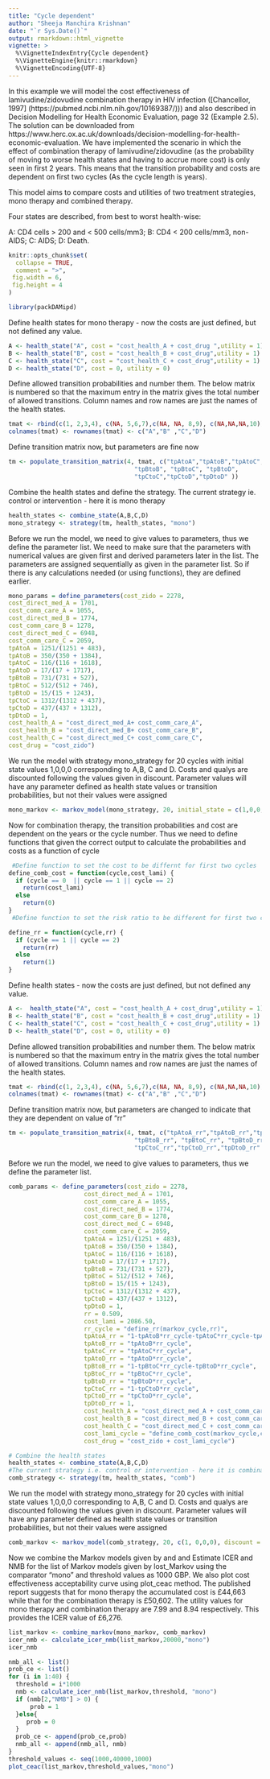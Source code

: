 ---
title: "Cycle dependent"
author: "Sheeja Manchira Krishnan"
date: "`r Sys.Date()`"
output: rmarkdown::html_vignette
vignette: >
  %\VignetteIndexEntry{Cycle dependent}
  %\VignetteEngine{knitr::rmarkdown}
  %\VignetteEncoding{UTF-8}
---

In this example we will model the cost effectiveness of lamivudine/zidovudine
combination therapy in HIV infection ([Chancellor, 1997] (https://pubmed.ncbi.nlm.nih.gov/10169387/))) and also described in Decision Modelling for Health Economic Evaluation, page 32 (Example 2.5). The solution can be downloaded from https://www.herc.ox.ac.uk/downloads/decision-modelling-for-health-economic-evaluation. We have implemented the scenario in which the effect of combination therapy of lamivudine/zidovudine (as the probability of moving to worse health states and having to accrue more cost) is only seen in first 2 years. This means that the transition probability and costs are dependent on first two cycles (As the cycle length is years).

This model aims to compare costs and utilities of two treatment
strategies, mono therapy and combined therapy.

Four states are described, from best to worst health-wise:

A: CD4 cells > 200 and < 500 cells/mm3;
B: CD4 < 200 cells/mm3, non-AIDS;
C: AIDS;
D: Death.
```{r, include = FALSE}
knitr::opts_chunk$set(
  collapse = TRUE,
  comment = ">",
 fig.width = 6, 
 fig.height = 4
)
```

```{r setup}
library(packDAMipd)
```

 Define health states for mono therapy - now the costs are just defined, but not defined any value.

```{r}
A <- health_state("A", cost = "cost_health_A + cost_drug ",utility = 1)
B <- health_state("B", cost = "cost_health_B + cost_drug",utility = 1)
C <- health_state("C", cost = "cost_health_C + cost_drug",utility = 1)
D <- health_state("D", cost = 0, utility = 0)
```

 Define allowed transition probabilities and number them. The below matrix is numbered so that the maximum entry in the matrix gives the total number of allowed transitions. Column names and row names are just the names of the health states.

```{r}
tmat <- rbind(c(1, 2,3,4), c(NA, 5,6,7),c(NA, NA, 8,9), c(NA,NA,NA,10))
colnames(tmat) <- rownames(tmat) <- c("A","B" ,"C","D")

```

 Define transition matrix now, but parameters are fine now
```{r}
tm <- populate_transition_matrix(4, tmat, c("tpAtoA","tpAtoB","tpAtoC","tpAtoD",
                                   "tpBtoB", "tpBtoC", "tpBtoD",
                                   "tpCtoC","tpCtoD","tpDtoD" ))
```
 Combine the health states and define the strategy. The current strategy ie. control or intervention - here it is mono therapy

```{r}
health_states <- combine_state(A,B,C,D)
mono_strategy <- strategy(tm, health_states, "mono")
```
Before we run the model, we need to give values to parameters, thus we define the parameter list. We need to make sure that the parameters with numerical values are given first and derived parameters later in the list. The parameters are assigned sequentially as given in the parameter list. So if there is any calculations needed (or using functions), they are defined earlier.

```{r}
mono_params = define_parameters(cost_zido = 2278,
cost_direct_med_A = 1701,
cost_comm_care_A = 1055,
cost_direct_med_B = 1774,
cost_comm_care_B = 1278,
cost_direct_med_C = 6948,
cost_comm_care_C = 2059,
tpAtoA = 1251/(1251 + 483),
tpAtoB = 350/(350 + 1384),
tpAtoC = 116/(116 + 1618),
tpAtoD = 17/(17 + 1717),
tpBtoB = 731/(731 + 527),
tpBtoC = 512/(512 + 746),
tpBtoD = 15/(15 + 1243),
tpCtoC = 1312/(1312 + 437),
tpCtoD = 437/(437 + 1312),
tpDtoD = 1,
cost_health_A = "cost_direct_med_A+ cost_comm_care_A",
cost_health_B = "cost_direct_med_B+ cost_comm_care_B",
cost_health_C = "cost_direct_med_C+ cost_comm_care_C",
cost_drug = "cost_zido")
```


We run the model with strategy mono_strategy for 20 cycles with initial state values 1,0,0,0 corresponding to A,B, C and D. Costs and qualys are discounted following the values given in discount. Parameter values will have any parameter defined as health state values or transition probabilities, but not their values were assigned
```{r}
mono_markov <- markov_model(mono_strategy, 20, initial_state = c(1,0,0,0), discount = c(0.06,0),mono_params,FALSE,FALSE,method = "half cycle correction")
```
Now for combination therapy, the transition probabilities and cost are dependent on the years or the cycle number. Thus we need to define functions that given the correct output to calculate the probabilities and costs as a function of cycle
```{r}
 #Define function to set the cost to be differnt for first two cycles
define_comb_cost = function(cycle,cost_lami) {
  if (cycle == 0  || cycle == 1 || cycle == 2)
    return(cost_lami)
  else
    return(0)
}
 #Define function to set the risk ratio to be different for first two cycles

define_rr = function(cycle,rr) {
  if (cycle == 1 || cycle == 2)
    return(rr)
  else
    return(1)
}

```

 Define health states - now the costs are just defined, but not defined any value.
```{r}
A <-  health_state("A", cost = "cost_health_A + cost_drug",utility = 1)
B <- health_state("B", cost = "cost_health_B + cost_drug",utility = 1)
C <- health_state("C", cost = "cost_health_C + cost_drug",utility = 1)
D <- health_state("D", cost = 0, utility = 0)

```

Define allowed transition probabilities and number them. The below matrix is numbered so that the maximum entry in the matrix gives the total number of allowed transitions. Column names and row names are just the names of the health states.


```{r}
tmat <- rbind(c(1, 2,3,4), c(NA, 5,6,7),c(NA, NA, 8,9), c(NA,NA,NA,10))
colnames(tmat) <- rownames(tmat) <- c("A","B" ,"C","D")

```
Define transition matrix now, but parameters are changed to indicate that they are dependent on value of "rr"
```{r}
tm <- populate_transition_matrix(4, tmat, c("tpAtoA_rr","tpAtoB_rr","tpAtoC_rr","tpAtoD_rr",
                                   "tpBtoB_rr", "tpBtoC_rr", "tpBtoD_rr",
                                   "tpCtoC_rr","tpCtoD_rr","tpDtoD_rr" ), colnames(tmat) )

```
Before we run the model, we need to give values to parameters, thus we define the parameter list.
```{r}
comb_params <- define_parameters(cost_zido = 2278,
                     cost_direct_med_A = 1701,
                     cost_comm_care_A = 1055,
                     cost_direct_med_B = 1774,
                     cost_comm_care_B = 1278,
                     cost_direct_med_C = 6948,
                     cost_comm_care_C = 2059,
                     tpAtoA = 1251/(1251 + 483),
                     tpAtoB = 350/(350 + 1384),
                     tpAtoC = 116/(116 + 1618),
                     tpAtoD = 17/(17 + 1717),
                     tpBtoB = 731/(731 + 527),
                     tpBtoC = 512/(512 + 746),
                     tpBtoD = 15/(15 + 1243),
                     tpCtoC = 1312/(1312 + 437),
                     tpCtoD = 437/(437 + 1312),
                     tpDtoD = 1,
                     rr = 0.509,
                     cost_lami = 2086.50,
                     rr_cycle = "define_rr(markov_cycle,rr)",
                     tpAtoA_rr = "1-tpAtoB*rr_cycle-tpAtoC*rr_cycle-tpAtoD*rr_cycle",
                     tpAtoB_rr = "tpAtoB*rr_cycle",
                     tpAtoC_rr = "tpAtoC*rr_cycle",
                     tpAtoD_rr = "tpAtoD*rr_cycle",
                     tpBtoB_rr = "1-tpBtoC*rr_cycle-tpBtoD*rr_cycle",
                     tpBtoC_rr = "tpBtoC*rr_cycle",
                     tpBtoD_rr = "tpBtoD*rr_cycle",
                     tpCtoC_rr = "1-tpCtoD*rr_cycle",
                     tpCtoD_rr = "tpCtoD*rr_cycle",
                     tpDtoD_rr = 1,
                     cost_health_A = "cost_direct_med_A + cost_comm_care_A",
                     cost_health_B = "cost_direct_med_B + cost_comm_care_B",
                     cost_health_C = "cost_direct_med_C + cost_comm_care_C",
                     cost_lami_cycle = "define_comb_cost(markov_cycle,cost_lami)",
                     cost_drug = "cost_zido + cost_lami_cycle")
```


```{r}
# Combine the health states
health_states <- combine_state(A,B,C,D)
#The current strategy i.e. control or intervention - here it is combination therapy
comb_strategy <- strategy(tm, health_states, "comb")

```
We run the model with strategy mono_strategy for 20 cycles with initial state values 1,0,0,0 corresponding to A,B, C and D. Costs and qualys are discounted following the values given in discount. Parameter values will have any parameter defined as health state values or transition probabilities, but not their values were assigned
```{r}
comb_markov <- markov_model(comb_strategy, 20, c(1, 0,0,0), discount = c(0.06,0.0),comb_params,FALSE,FALSE)
``` 
 Now we combine the Markov models given by \code{mono_Markov} and \code{comb_Markov} and  Estimate ICER and NMB for the list of Markov models given by lost_Markov using the comparator "mono" and threshold values as 1000 GBP. We also plot cost effectiveness acceptability curve using plot_ceac method. The published report suggests that  for mono therapy the accumulated cost is £44,663 while that for the combination therapy is £50,602. The utility values for mono therapy and combination therapy are 7.99 and 8.94 respectively. This provides the ICER value of £6,276.
```{r}
list_markov <- combine_markov(mono_markov, comb_markov)
icer_nmb <- calculate_icer_nmb(list_markov,20000,"mono")
icer_nmb
```


```{r}
nmb_all <- list()
prob_ce <- list()
for (i in 1:40) {
  threshold = i*1000
  nmb <- calculate_icer_nmb(list_markov,threshold, "mono")
  if (nmb[2,"NMB"] > 0) {
      prob = 1
  }else{
     prob = 0
  }
  prob_ce <- append(prob_ce,prob)
  nmb_all <- append(nmb_all, nmb)
}
threshold_values <- seq(1000,40000,1000)
plot_ceac(list_markov,threshold_values,"mono")
```
